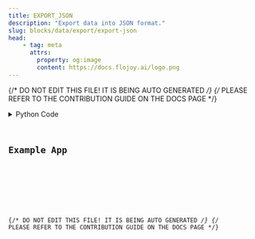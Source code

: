 ```yaml
---
title: EXPORT_JSON
description: "Export data into JSON format."
slug: blocks/data/export/export-json
head:
    - tag: meta
      attrs:
        property: og:image
        content: https://docs.flojoy.ai/logo.png
---
```


{/* DO NOT EDIT THIS FILE! IT IS BEING AUTO GENERATED */}
{/* PLEASE REFER TO THE CONTRIBUTION GUIDE ON THE DOCS PAGE */}


<DownloadStudioBanner />
<PythonDocsDisplay docstring={block_data["docstring"]} />
<details>
<summary>Python Code</summary>



<Code code={pythonCode} lang="py" wrap theme="dracula" />

[Find this Flojoy Block on GitHub](https://github.com/flojoy-ai/blocks/blob/main/blocks/DATA/EXPORT/EXPORT_JSON/EXPORT_JSON.py)

</details>

## Example App


<GetHelpWidget />


<AppDisplay app={app} blockName="EXPORT_JSON" client:visible />


<Example />

{/* DO NOT EDIT THIS FILE! IT IS BEING AUTO GENERATED */}
{/* PLEASE REFER TO THE CONTRIBUTION GUIDE ON THE DOCS PAGE */}
